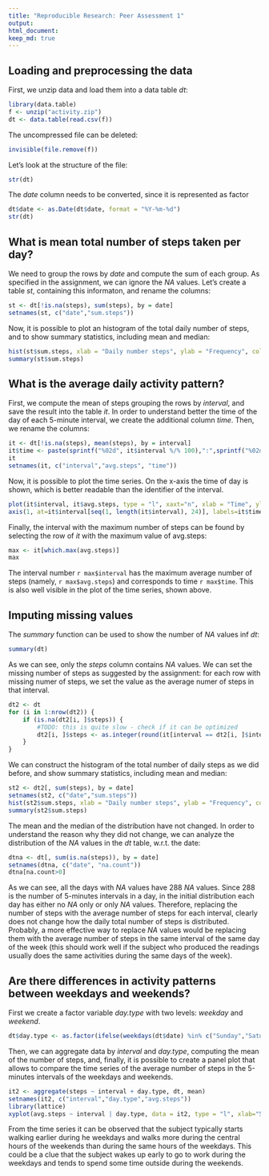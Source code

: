 ```yaml
---
title: "Reproducible Research: Peer Assessment 1"
output: 
html_document:
keep_md: true
---
```



## Loading and preprocessing the data

First, we unzip data and load them into a data table _dt_:
```r
library(data.table)
f <- unzip("activity.zip")
dt <- data.table(read.csv(f))
```
The uncompressed file can be deleted:
```r
invisible(file.remove(f))
```
Let's look at the structure of the file:
```r
str(dt)
```
The _date_ column needs to be converted, since it is represented as factor
```r
dt$date <- as.Date(dt$date, format = "%Y-%m-%d")
str(dt)
```
## What is mean total number of steps taken per day?

We need to group the rows by _date_ and compute the sum of each group.
As specified in the assignment, we can ignore the _NA_ values. 
Let's create a table _st_, containing this informaton, and rename the columns:
```r
st <- dt[!is.na(steps), sum(steps), by = date]
setnames(st, c("date","sum.steps"))
```
Now, it is possible to plot an histogram of the total daily number of steps, and to show summary statistics, including mean and median:
```r
hist(st$sum.steps, xlab = "Daily number steps", ylab = "Frequency", col = 'red', main = "Distribution of the daily number of steps")
summary(st$sum.steps)
```

## What is the average daily activity pattern?

First, we compute the mean of steps grouping the rows by _interval_, and save the result into the table _it_. 
In order to understand better the time of the day of each 5-minute interval, we create the additional column _time_.
Then, we rename the columns:
```r
it <- dt[!is.na(steps), mean(steps), by = interval]
it$time <- paste(sprintf("%02d", it$interval %/% 100),":",sprintf("%02d", it$interval %% 100),sep="")
it
setnames(it, c("interval","avg.steps", "time"))
```

Now, it is possible to plot the time series. On the x-axis the time of day is shown, which is better readable than the identifier of the interval.
```r
plot(it$interval, it$avg.steps, type = "l", xaxt="n", xlab = "Time", ylab = "Average number of steps")
axis(1, at=it$interval[seq(1, length(it$interval), 24)], labels=it$time[seq(1, length(it$time), 24)])
```
Finally, the interval with the maximum number of steps can be found by selecting the row of _it_ with the maximum value of avg.steps:
```r
max <- it[which.max(avg.steps)]
max
```
The interval number `r max$interval` has the maximum average number of steps (namely, `r max$avg.steps`) and corresponds to time `r max$time`.
This is also well visible in the plot of the time series, shown above.

## Imputing missing values

The _summary_ function can be used to show the number of _NA_ values inf _dt_:
```r
summary(dt)
```

As we can see, only the _steps_ column contains _NA_ values.
We can set the missing number of steps as suggested by the assignment: for each row with missing numer of steps, we set the value as the average numer of steps in that interval.

```r
dt2 <- dt
for (i in 1:nrow(dt2)) {
    if (is.na(dt2[i, ]$steps)) {
        #TODO: this is quite slow - check if it can be optimized
        dt2[i, ]$steps <- as.integer(round(it[interval == dt2[i, ]$interval, ]$avg.steps))
    }
}
```

We can construct the histogram of the total number of daily steps as we did before, and show summary statistics, including mean and median:
```r
st2 <- dt2[, sum(steps), by = date]
setnames(st2, c("date","sum.steps"))
hist(st2$sum.steps, xlab = "Daily number steps", ylab = "Frequency", col = 'red', main = "Distribution of the daily number of steps")
summary(st2$sum.steps)
```

The mean and the median of the distribution have not changed. In order to understand the reason why they did not change, we can analyze the distribution of the _NA_ values in the _dt_ table, w.r.t. the date:

```r
dtna <- dt[, sum(is.na(steps)), by = date]
setnames(dtna, c("date", "na.count"))
dtna[na.count>0]
```

As we can see, all the days with _NA_ values have 288 _NA_ values. Since 288 is the number of 5-minutes intervals in a day, in the initial distribution each day has either no _NA_ only or only _NA_ values. Therefore, replacing the number of steps with the average number of steps for each interval, clearly does not change how the daily total number of steps is distributed.
Probably, a more effective way to replace _NA_ values would be replacing them with the average number of steps in the same interval of the same day of the week (this should work well if the subject who produced the readings usually does the same activities during the same days of the week).

## Are there differences in activity patterns between weekdays and weekends?

First we create a factor variable _day.type_ with two levels: _weekday_ and _weekend_.
```r
dt$day.type <- as.factor(ifelse(weekdays(dt$date) %in% c("Sunday","Saturday"), "weekend", "weekday"))
```

Then, we can aggregate data by _interval_ and _day.type_, computing the mean of the number of steps, and, finally, it is possible to create a panel plot that allows to compare the time series of the average number of steps in the 5-minutes intervals of the weekdays and weekends.

```r
it2 <- aggregate(steps ~ interval + day.type, dt, mean)
setnames(it2, c("interval","day.type","avg.steps"))
library(lattice)
xyplot(avg.steps ~ interval | day.type, data = it2, type = "l", xlab="5-minutes interval", ylab="Average number of steps", layout=c(1,2))
```
From the time series it can be observed that the subject typically starts walking earlier during he weekdays and walks more during the central hours of the weekends than during the same hours of the weekdays. This could be a clue that the subject wakes up early to go to work during the weekdays and tends to spend some time outside during the weekends.